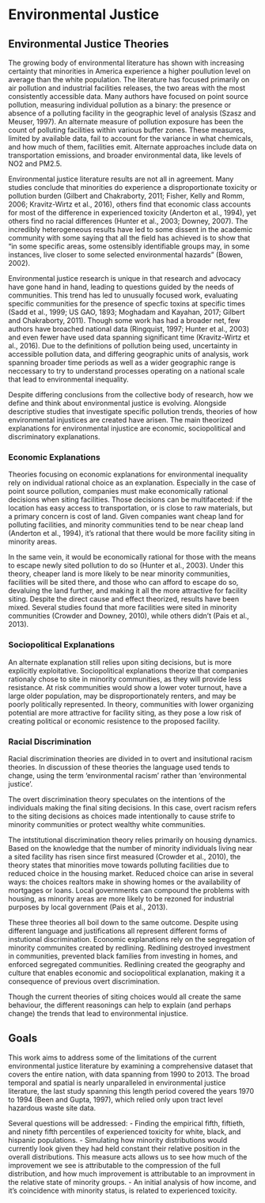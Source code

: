# Environmental Justice {#env_justice}

## Environmental Justice Theories
The growing body of environmental literature has shown with increasing certainty that minorities in America experience a higher poullution level on average than the white population. The literature has focused primarily on air pollution and industrial facilities releases, the two areas with the most consistently accessible data. Many authors have focused on point source pollution, measuring individual pollution as a binary: the presence or absence of a polluting facility in the geographic level of analysis (Szasz and Meuser, 1997). An alternate measure of pollution exposure has been the count of polluting facilities within various buffer zones. These measures, limited by available data, fail to account for the variance in what chemicals, and how much of them, facilities emit. Alternate approaches include data on transportation emissions, and broader environmental data, like levels of NO2 and PM2.5. 

Environmental justice literature results are not all in agreement. Many studies conclude that minorities do experience a disproportionate toxicity or pollution burden (Gilbert and Chakraborty, 2011; Fisher, Kelly and Romm, 2006; Kravitz-Wirtz et al., 2016), others find that economic class accounts for most of the difference in experienced toxicity (Anderton et al., 1994), yet others find no racial differences (Hunter et al., 2003; Downey, 2007). The incredibly heterogeneous results have led to some dissent in the academic community with some saying that all the field has achieved is to show that "in some specific areas, some ostensibly identifiable groups may, in some instances, live closer to some selected environmental hazards" (Bowen, 2002).

Environmental justice research is unique in that research and advocacy have gone hand in hand, leading to questions guided by the needs of communities. This trend has led to unusually focused work, evaluating specific communities for the presence of specfic toxins at specific times (Sadd et al., 1999; US GAO, 1893; Moghadam and Kayahan, 2017; Gilbert and Chakraborty, 2011). Though some work has had a broader net, few authors have broached national data (Ringquist, 1997; Hunter et al., 2003) and even fewer have used data spanning significant time (Kravitz-Wirtz et al., 2016). Due to the definitions of pollution being used, uncertainty in accessible pollution data, and differing geographic units of analysis, work spanning broader time periods as well as a wider geographic range is neccessary to try to understand processes operating on a national scale that lead to environmental inequality.

Despite differing conclusions from the collective body of research, how we define and think about environmental justice is evolving. Alongside descriptive studies that investigate specific pollution trends, theories of how environmental injustices are created have arisen. The main theorized explanations for environmental injustice are economic, sociopolitical and discriminatory explanations.

### Economic Explanations

Theories focusing on economic explanations for environmental inequality rely on individual rational choice as an explanation. Especially in the case of point source pollution, companies must make economically rational decisions when siting facilities. Those decisions can be multifaceted: if the location has easy access to transportation, or is close to raw materials, but a primary concern is cost of land. Given companies want cheap land for polluting facilities, and minority communities tend to be near cheap land (Anderton et al., 1994), it's rational that there would be more facility siting in minority areas. 

In the same vein, it would be economically rational for those with the means to escape newly sited pollution to do so (Hunter et al., 2003). Under this theory, cheaper land is more likely to be near minority communities, facilities will be sited there, and those who can afford to escape do so, devaluing the land further, and making it all the more attractive for facility siting. Despite the direct cause and effect theorized, results have been mixed. Several studies found that more facilities were sited in minority communities (Crowder and Downey, 2010), while others didn't (Pais et al., 2013). 

### Sociopolitical Explanations

An alternate explanation still relies upon siting decisions, but is more explicitly exploitative. Sociopolitical explanations theorize that companies rationaly chose to site in minority communities, as they will provide less resistance. At risk communities would show a lower voter turnout, have a large older population, may be disproportionately renters, and may be poorly politically represented. In theory, communities with lower organizing potential are more attractive for facility siting, as they pose a low risk of creating political or economic resistence to the proposed facility. 

### Racial Discrimination

Racial discrimination theories are divided in to overt and insitutional racism theories. In discussion of these theories the language used tends to change, using the term 'environmental racism' rather than 'environmental justice'. 

The overt discrimination theory speculates on the intentions of the individuals making the final siting decisions. In this case, overt racism refers to the siting decisions as choices made intentionally to cause strife to minority communities or protect wealthy white communities. 

The intstitutional discrimination theory relies primarily on housing dynamics. Based on the knowledge that the number of minority individuals living near a sited facility has risen since first measured (Crowder et al., 2010), the theory states that minorities move towards polluting facilities due to reduced choice in the housing market. Reduced choice can arise in several ways: the choices realtors make in showing homes or the availability of mortgages or loans. Local governments can compound the problems with housing, as minority areas are more likely to be rezoned for industrial purposes by local government (Pais et al., 2013). 

These three theories all boil down to the same outcome. Despite using different language and justifications all represent different forms of instutional discrimination. Economic explanations rely on the segregation of minority communites created by redlining. Redlining destroyed investment in communities, prevented black families from investing in homes, and enforced segregated communities. Redlining created the geography and culture that enables economic and sociopolitical explanation, making it a consequence of previous overt discrimination.

Though the current theories of siting choices would all create the same behaviour, the different reasonings can help to explain (and perhaps change) the trends that lead to environmental injustice. 


## Goals 

This work aims to address some of the limitations of the current environmental justice literature by examining a comprehensive dataset that covers the entire nation, with data spanning from 1990 to 2013. The broad temporal and spatial is nearly unparalleled in environmental justice literature, the last study spanning this length period covered the years 1970 to 1994 (Been and Gupta, 1997), which relied only upon tract level hazardous waste site data. 

Several questions will be addressed:
    - Finding the empirical fifth, fiftieth, and ninety fifth percentiles of experienced toxicity for white, black, and hispanic populations. 
    - Simulating how minority distributions would currently look given they had held constant their relative position in the overall distributions. This measure acts allows us to see how much of the improvement we see is attributable to the compression of the full distribution, and how much improvement is attributable to an improvment in the relative state of minority groups. 
    - An initial analysis of how income, and it's coincidence with minority status, is related to experienced toxicity.
